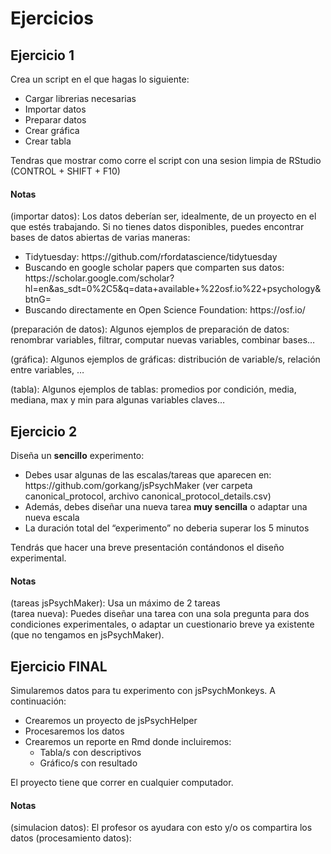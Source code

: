 # Ejercicios

## Ejercicio 1

Crea un script en el que hagas lo siguiente:  

  + Cargar librerias necesarias  
  + Importar datos  
  + Preparar datos   
  + Crear gráfica  
  + Crear tabla  

Tendras que mostrar como corre el script con una sesion limpia de RStudio (CONTROL + SHIFT + F10)


#### Notas {.ejercicio -}

(importar datos): Los datos deberían ser, idealmente, de un proyecto en el que estés trabajando. Si no tienes datos disponibles, puedes encontrar bases de datos abiertas de varias maneras:

- Tidytuesday: https://github.com/rfordatascience/tidytuesday
- Buscando en google scholar papers que comparten sus datos: https://scholar.google.com/scholar?hl=en&as_sdt=0%2C5&q=data+available+%22osf.io%22+psychology&btnG=
- Buscando directamente en Open Science Foundation: https://osf.io/

(preparación de datos): Algunos ejemplos de preparación de datos: renombrar variables, filtrar, computar nuevas variables, combinar bases...

(gráfica): Algunos ejemplos de gráficas: distribución de variable/s, relación entre variables, ...

(tabla): Algunos ejemplos de tablas: promedios por condición, media, mediana, max y min para algunas variables claves...



## Ejercicio 2

Diseña un **sencillo** experimento:

  + Debes usar algunas de las escalas/tareas que aparecen en: https://github.com/gorkang/jsPsychMaker (ver carpeta canonical_protocol, archivo canonical_protocol_details.csv)
  + Además, debes diseñar una nueva tarea **muy sencilla** o adaptar una nueva escala
  + La duración total del "experimento" no deberia superar los 5 minutos
  
  Tendrás que hacer una breve presentación contándonos el diseño experimental.  

#### Notas {.ejercicio -}

(tareas jsPsychMaker): Usa un máximo de 2 tareas  
(tarea nueva): Puedes diseñar una tarea con una sola pregunta para dos condiciones experimentales, o adaptar un cuestionario breve ya existente (que no tengamos en jsPsychMaker). 





## Ejercicio FINAL

Simularemos datos para tu experimento con jsPsychMonkeys. A continuación:

- Crearemos un proyecto de jsPsychHelper
- Procesaremos los datos
- Crearemos un reporte en Rmd donde incluiremos: 
  + Tabla/s con descriptivos
  + Gráfico/s con resultado

El proyecto tiene que correr en cualquier computador.  


#### Notas {.ejercicio -}

(simulacion datos): El profesor os ayudara con esto y/o os compartira los datos
(procesamiento datos): 

